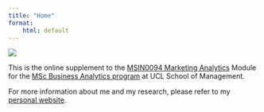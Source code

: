 ```yaml
---
title: "Home"
format: 
    html: default
---
```


![](images/wordcloud.png)

This is the online supplement to the [MSIN0094 Marketing Analytics](https://www.ucl.ac.uk/module-catalogue/modules/marketing-analytics/MSIN0094) Module for the [MSc Business Analytics program](http://www.mgmt.ucl.ac.uk/business-analytics) at UCL School of Management.

For more information about me and my research, please refer to my [personal website](https://miaowei.netlify.app).